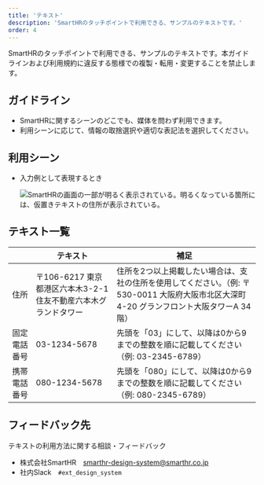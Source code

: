 ```yaml
---
title: 'テキスト'
description: 'SmartHRのタッチポイントで利用できる、サンプルのテキストです。'
order: 4
---
```


SmartHRのタッチポイントで利用できる、サンプルのテキストです。本ガイドラインおよび利用規約に違反する態様での複製・転用・変更することを禁止します。


## ガイドライン
- SmartHRに関するシーンのどこでも、媒体を問わず利用できます。
- 利用シーンに応じて、情報の取捨選択や適切な表記法を選択してください。


## 利用シーン
- 入力例として表現するとき

    ![SmartHRの画面の一部が明るく表示されている。明るくなっている箇所には、仮置きテキストの住所が表示されている。](./images/use-scene-sample.png)


## テキスト一覧

|  | テキスト | 補足 |
| --- | --- | --- |
| 住所 | 〒106-6217 東京都港区六本木3-2-1 住友不動産六本木グランドタワー | 住所を2つ以上掲載したい場合は、支社の住所を使用してください。（例: 〒530-0011 大阪府大阪市北区大深町4-20 グランフロント大阪タワーA 34階） |
| 固定電話番号 | 03-1234-5678 | 先頭を「03」にして、以降は0から9までの整数を順に記載してください（例: 03-2345-6789） |
| 携帯電話番号 | 080-1234-5678 | 先頭を「080」にして、以降は0から9までの整数を順に記載してください（例: 080-2345-6789） |


## フィードバック先
テキストの利用方法に関する相談・フィードバック
- 株式会社SmartHR　smarthr-design-system@smarthr.co.jp
- 社内Slack　`#ext_design_system`